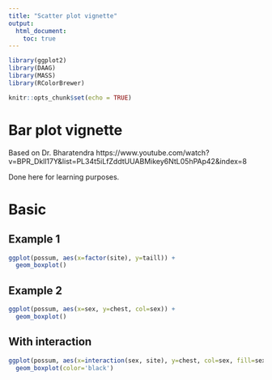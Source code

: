 ```yaml
---
title: "Scatter plot vignette"
output:
  html_document:
    toc: true
---
```


```r
library(ggplot2)
library(DAAG)
library(MASS)
library(RColorBrewer)

knitr::opts_chunk$set(echo = TRUE)
```


# Bar plot vignette

Based on Dr. Bharatendra https://www.youtube.com/watch?v=BPR_Dkll17Y&list=PL34t5iLfZddtUUABMikey6NtL05hPAp42&index=8 

Done here for learning purposes.

# Basic

## Example 1

```r
ggplot(possum, aes(x=factor(site), y=taill)) +
  geom_boxplot()
```

## Example 2

```r
ggplot(possum, aes(x=sex, y=chest, col=sex)) +
  geom_boxplot()
```


## With interaction

```r
ggplot(possum, aes(x=interaction(sex, site), y=chest, col=sex, fill=sex)) +
  geom_boxplot(color='black')
```



